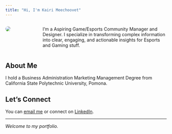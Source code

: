 ```yaml
---
title: "Hi, I'm Kairi Meechoovet"
---
```


::::: columns
::: {.column width="30%"}
![](images/IMG_20240105_005601_187.jpg){style="border-radius: 50%;"}
:::

::: {.column width="70%" style="padding-left: 3rem;"}
I'm a Aspiring Game/Esports Community Manager and Designer. I specialize in transforming complex information into clear, engaging, and actionable insights for Esports and Gaming stuff.
:::
:::::

## About Me

I hold a [Business Administration Marketing Management Degree]{.highlight} from California State Polytechnic University, Pomona.

## Let's Connect

You can [email me](mailto:kairimeechoovet@gmail.com) or connect on [LinkedIn](https://www.linkedin.com/in/kairi-meechoovet-06042026a/).

------------------------------------------------------------------------

*Welcome to my portfolio.*
